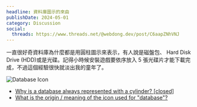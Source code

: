 ```yaml
---
headline: 資料庫圖示的來由
publishDate: 2024-05-01
category: Discussion
social:
  threads: https://www.threads.net/@webdong.dev/post/C6aapZNhVNJ
---
```


一直很好奇資料庫為什麼都是用圓柱圖示來表示，有人說是磁盤包、 Hard Disk Drive (HDD)或是光碟。記得小時候安裝遊戲要依序放入 5 張光碟片才能下載完成，不過這個經驗很快就淡出我的童年了。

![Database Icon](./database-icon.webp)

- [Why is a database always represented with a cylinder? [closed]](https://stackoverflow.com/questions/2822650/why-is-a-database-always-represented-with-a-cylinder)
- [What is the origin / meaning of the icon used for "database"?](https://ux.stackexchange.com/questions/31784/what-is-the-origin-meaning-of-the-icon-used-for-database)
